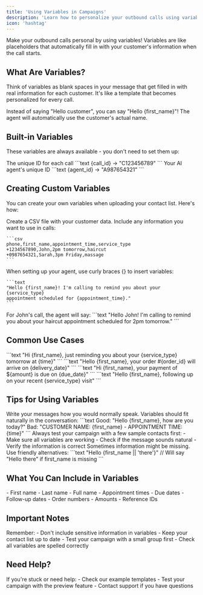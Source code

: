 ```yaml
---
title: 'Using Variables in Campaigns'
description: 'Learn how to personalize your outbound calls using variables'
icon: 'hashtag'
---
```



Make your outbound calls personal by using variables! Variables are like placeholders that automatically fill in with your customer's information when the call starts.

## What Are Variables?

Think of variables as blank spaces in your message that get filled in with real information for each customer. It's like a template that becomes personalized for every call.

<Note>
Instead of saying "Hello customer", you can say "Hello {first_name}"! The agent will automatically use the customer's actual name.
</Note>

## Built-in Variables

These variables are always available - you don't need to set them up:

<CardGroup cols={2}>
  <Card title="call_id" icon="phone">
    The unique ID for each call
    ```text
    {call_id} → "C123456789"
    ```
  </Card>
  
  <Card title="agent_id" icon="user">
    Your AI agent's unique ID
    ```text
    {agent_id} → "A987654321"
    ```
  </Card>
</CardGroup>

## Creating Custom Variables

You can create your own variables when uploading your contact list. Here's how:

<Steps>
  <Step title="Prepare Your Contact List">
    Create a CSV file with your customer data. Include any information you want to use in calls:
    
    ```csv
    phone,first_name,appointment_time,service_type
    +1234567890,John,2pm tomorrow,haircut
    +0987654321,Sarah,3pm Friday,massage
    ```
  </Step>
  
  <Step title="Use Variables in Your Messages">
    When setting up your agent, use curly braces {} to insert variables:
    
    ```text
    "Hello {first_name}! I'm calling to remind you about your {service_type} 
    appointment scheduled for {appointment_time}."
    ```
  </Step>
  
  <Step title="Preview How It Works">
    For John's call, the agent will say:
    ```text
    "Hello John! I'm calling to remind you about your haircut 
    appointment scheduled for 2pm tomorrow."
    ```
  </Step>
</Steps>

## Common Use Cases

<CardGroup cols={2}>
  <Card title="Appointment Reminders" icon="calendar">
    ```text
    "Hi {first_name}, just reminding you about your {service_type} tomorrow at {time}"
    ```
  </Card>
  
  <Card title="Order Updates" icon="box">
    ```text
    "Hello {first_name}, your order #{order_id} will arrive on {delivery_date}"
    ```
  </Card>
  
  <Card title="Payment Reminders" icon="credit-card">
    ```text
    "Hi {first_name}, your payment of ${amount} is due on {due_date}"
    ```
  </Card>
  
  <Card title="Follow-ups" icon="reply">
    ```text
    "Hello {first_name}, following up on your recent {service_type} visit"
    ```
  </Card>
</CardGroup>

## Tips for Using Variables

<AccordionGroup>
  <Accordion title="Keep It Natural" icon="comment">
    Write your messages how you would normally speak. Variables should fit naturally in the conversation:
    ```text
    Good: "Hello {first_name}, how are you today?"
    Bad: "CUSTOMER NAME: {first_name} - APPOINTMENT TIME: {time}"
    ```
  </Accordion>
  
  <Accordion title="Test Before Launching" icon="vial">
    Always test your campaign with a few sample contacts first:
    - Make sure all variables are working
    - Check if the message sounds natural
    - Verify the information is correct
  </Accordion>
  
  <Accordion title="Have Backups Ready" icon="shield">
    Sometimes information might be missing. Use friendly alternatives:
    ```text
    "Hello {first_name || 'there'}"
    // Will say "Hello there" if first_name is missing
    ```
  </Accordion>
</AccordionGroup>

## What You Can Include in Variables

<CardGroup cols={3}>
  <Card title="Names" icon="user">
    - First name
    - Last name
    - Full name
  </Card>
  
  <Card title="Dates & Times" icon="clock">
    - Appointment times
    - Due dates
    - Follow-up dates
  </Card>
  
  <Card title="Numbers" icon="hashtag">
    - Order numbers
    - Amounts
    - Reference IDs
  </Card>
</CardGroup>

## Important Notes

<Warning>
Remember:
- Don't include sensitive information in variables
- Keep your contact list up to date
- Test your campaign with a small group first
- Check all variables are spelled correctly
</Warning>

## Need Help?

<Info>
If you're stuck or need help:
- Check our example templates
- Test your campaign with the preview feature
- Contact support if you have questions
</Info> 